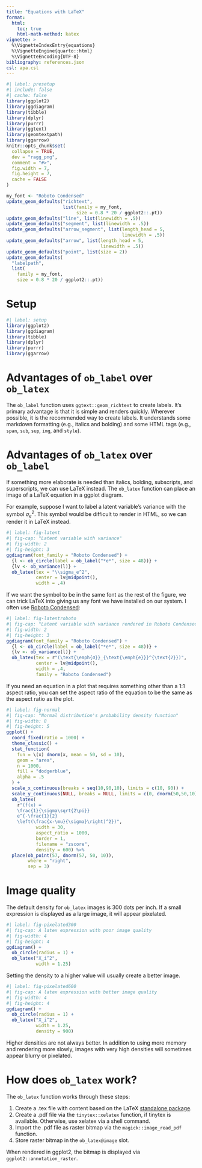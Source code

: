 ```yaml
---
title: "Equations with LaTeX"
format: 
  html:
    toc: true
    html-math-method: katex
vignette: >
  %\VignetteIndexEntry{equations}
  %\VignetteEngine{quarto::html}
  %\VignetteEncoding{UTF-8}
bibliography: references.json
csl: apa.csl
---
```


```r
#| label: presetup
#| include: false
#| cache: false
library(ggplot2)
library(ggdiagram)
library(tibble)
library(dplyr)
library(purrr)
library(ggtext)
library(geomtextpath)
library(ggarrow)
knitr::opts_chunk$set(
  collapse = TRUE,
  dev = "ragg_png",
  comment = "#>",
  fig.width = 7,
  fig.height = 7,
  cache = FALSE
)

my_font <- "Roboto Condensed"
update_geom_defaults("richtext", 
                     list(family = my_font, 
                          size = 0.8 * 20 / ggplot2::.pt))
update_geom_defaults("line", list(linewidth = .5))
update_geom_defaults("segment", list(linewidth = .5))
update_geom_defaults("arrow_segment", list(length_head = 5, 
                                           linewidth = .5))
update_geom_defaults("arrow", list(length_head = 5, 
                                   linewidth = .5))
update_geom_defaults("point", list(size = 2))
update_geom_defaults(
  "labelpath", 
  list(
    family = my_font,
    size = 0.8 * 20 / ggplot2::.pt))
```

# Setup

```r
#| label: setup
library(ggplot2)
library(ggdiagram)
library(tibble)
library(dplyr)
library(purrr)
library(ggarrow)
```

# Advantages of `ob_label` over `ob_latex`

The `ob_label` function uses `ggtext::geom_richtext` to create labels. It's primary advantage is that it is simple and renders quickly. Wherever possible, it is the recommended way to create labels. It understands some markdown formatting (e.g., italics and bolding) and some HTML tags (e.g., `span`, `sub`, `sup`, `img`, and `style`). 


# Advantages of `ob_latex` over `ob_label`

If something more elaborate is needed than italics, bolding, subscripts, and superscripts, we can use LaTeX instead. The `ob_latex` function can place an image of a LaTeX equation in a ggplot diagram. 

For example, suppose I want to label a latent variable's variance with the symbol $\sigma_e^2$. This symbol would be difficult to render in HTML, so we can render it in LaTeX instead.

```r
#| label: fig-latent
#| fig-cap: "Latent variable with variance"
#| fig-width: 2
#| fig-height: 3
ggdiagram(font_family = "Roboto Condensed") +
  {l <- ob_circle(label = ob_label("*e*", size = 48))} +
  {lv <- ob_variance(l)} +
  ob_latex(tex = "\\sigma_e^2",
           center = lv@midpoint(), 
           width = .4) 
```

If we want the symbol to be in the same font as the rest of the figure, we can trick LaTeX into giving us any font we have installed on our system. I often use [Roboto Condensed](https://fonts.google.com/specimen/Roboto+Condensed):


```r
#| label: fig-latentroboto
#| fig-cap: "Latent variable with variance rendered in Roboto Condensed"
#| fig-width: 2
#| fig-height: 3
ggdiagram(font_family = "Roboto Condensed") +
  {l <- ob_circle(label = ob_label("*e*", size = 48))} +
  {lv <- ob_variance(l)} +
  ob_latex(tex = r"(\text{\emph{σ}}_{\text{\emph{e}}}^{\text{2}})",
           center = lv@midpoint(), 
           width = .4, 
           family = "Roboto Condensed") 
```

If you need an equation in a plot that requires something other than a 1:1 aspect ratio, you can set the aspect ratio of the equation to be the same as the aspect ratio as the plot.

```r
#| label: fig-normal
#| fig-cap: "Normal distribution's probability density function"
#| fig-width: 8
#| fig-height: 5
ggplot() +
  coord_fixed(ratio = 1000) +
  theme_classic() +
  stat_function(
    fun = \(x) dnorm(x, mean = 50, sd = 10),
    geom = "area",
    n = 1000,
    fill = "dodgerblue",
    alpha = .5
  ) +
  scale_x_continuous(breaks = seq(10,90,10), limits = c(10, 90)) +
  scale_y_continuous(NULL, breaks = NULL, limits = c(0, dnorm(50,50,10))) +
  ob_latex(
    r"(f(x) = 
    \frac{1}{\sigma\sqrt{2\pi}}
    e^{-\frac{1}{2}
    \left(\frac{x-\mu}{\sigma}\right)^2})", 
           width = 30,
           aspect_ratio = 1000,
           border = 1,
           filename = "zscore", 
           density = 600) %>% 
  place(ob_point(57, dnorm(57, 50, 10)), 
        where = "right", 
        sep = 3)


```


# Image quality

The default density for `ob_latex` images is 300 dots per inch. If a small expression is displayed as a large image, it will appear pixelated.

```r
#| label: fig-pixelated300
#| fig-cap: A latex expression with poor image quality
#| fig-width: 4
#| fig-height: 4
ggdiagram() +
  ob_circle(radius = 1) +
  ob_latex("X_i^2", 
           width = 1.25)
```

Setting the density to a higher value will usually create a better image.

```r
#| label: fig-pixelated600
#| fig-cap: A latex expression with better image quality
#| fig-width: 4
#| fig-height: 4
ggdiagram() +
  ob_circle(radius = 1) +
  ob_latex("X_i^2", 
           width = 1.25,
           density = 900)
```


Higher densities are not always better. In addition to using more memory and rendering more slowly, images with very high densities will sometimes appear blurry or pixelated.



# How does `ob_latex` work?

The `ob_latex` function works through these steps:

1. Create a .tex file with content based on the LaTeX [standalone package](https://ctan.org/pkg/standalone).
2. Create a .pdf file via the `tinytex::xelatex` function, if tinytex is available. Otherwise, use xelatex via a shell command.
3. Import the .pdf file as raster bitmap via the `magick::image_read_pdf` function. 
4. Store raster bitmap in the `ob_latex@image` slot.

When rendered in ggplot2, the bitmap is displayed via `ggplot2::annotation_raster`.

